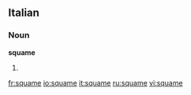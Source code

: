 ==Italian==

===Noun===
'''squame''' {{f}}

# {{plural of|[[squama]]|lang=it}}

[[fr:squame]]
[[io:squame]]
[[it:squame]]
[[ru:squame]]
[[vi:squame]]